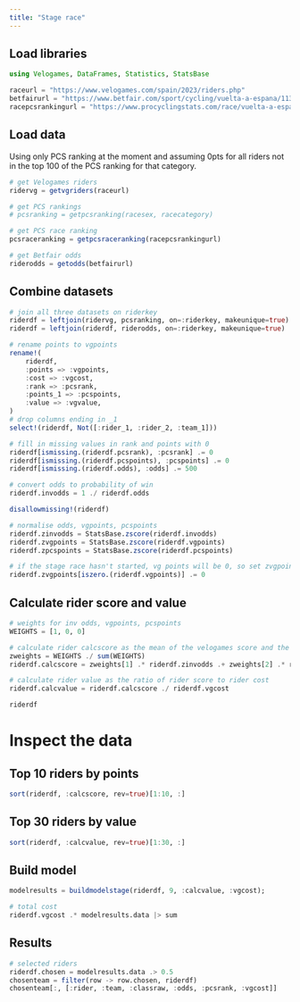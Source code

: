 ```yaml
---
title: "Stage race"
---
```


## Load libraries

```julia
using Velogames, DataFrames, Statistics, StatsBase

raceurl = "https://www.velogames.com/spain/2023/riders.php"
betfairurl = "https://www.betfair.com/sport/cycling/vuelta-a-espana/11338652/winner/924.370900945"
racepcsrankingurl = "https://www.procyclingstats.com/race/vuelta-a-espana/2023/startlist/startlist-quality"
```

## Load data

Using only PCS ranking at the moment and assuming 0pts for all riders not in the top 100 of the PCS ranking for that category.

```julia
# get Velogames riders
ridervg = getvgriders(raceurl)

# get PCS rankings
# pcsranking = getpcsranking(racesex, racecategory)

# get PCS race ranking
pcsraceranking = getpcsraceranking(racepcsrankingurl)

# get Betfair odds
riderodds = getodds(betfairurl)
```

## Combine datasets

```julia
# join all three datasets on riderkey
riderdf = leftjoin(ridervg, pcsranking, on=:riderkey, makeunique=true)
riderdf = leftjoin(riderdf, riderodds, on=:riderkey, makeunique=true)

# rename points to vgpoints
rename!(
    riderdf,
    :points => :vgpoints,
    :cost => :vgcost,
    :rank => :pcsrank,
    :points_1 => :pcspoints,
    :value => :vgvalue,
)
# drop columns ending in _1
select!(riderdf, Not([:rider_1, :rider_2, :team_1]))

# fill in missing values in rank and points with 0
riderdf[ismissing.(riderdf.pcsrank), :pcsrank] .= 0
riderdf[ismissing.(riderdf.pcspoints), :pcspoints] .= 0
riderdf[ismissing.(riderdf.odds), :odds] .= 500

# convert odds to probability of win
riderdf.invodds = 1 ./ riderdf.odds

disallowmissing!(riderdf)

# normalise odds, vgpoints, pcspoints
riderdf.zinvodds = StatsBase.zscore(riderdf.invodds)
riderdf.zvgpoints = StatsBase.zscore(riderdf.vgpoints)
riderdf.zpcspoints = StatsBase.zscore(riderdf.pcspoints)

# if the stage race hasn't started, vg points will be 0, so set zvgpoints to 0
riderdf.zvgpoints[iszero.(riderdf.vgpoints)] .= 0
```

## Calculate rider score and value

```julia
# weights for inv odds, vgpoints, pcspoints
WEIGHTS = [1, 0, 0]

# calculate rider calcscore as the mean of the velogames score and the PCS score
zweights = WEIGHTS ./ sum(WEIGHTS)
riderdf.calcscore = zweights[1] .* riderdf.zinvodds .+ zweights[2] .* riderdf.zvgpoints .+ zweights[3] .* riderdf.zpcspoints

# calculate rider value as the ratio of rider score to rider cost
riderdf.calcvalue = riderdf.calcscore ./ riderdf.vgcost

riderdf
```

# Inspect the data

## Top 10 riders by points

```julia
sort(riderdf, :calcscore, rev=true)[1:10, :]
```

## Top 30 riders by value

```julia
sort(riderdf, :calcvalue, rev=true)[1:30, :]
```


## Build model

```julia
modelresults = buildmodelstage(riderdf, 9, :calcvalue, :vgcost);
```

```julia
# total cost
riderdf.vgcost .* modelresults.data |> sum
```

## Results

```julia
# selected riders
riderdf.chosen = modelresults.data .> 0.5
chosenteam = filter(row -> row.chosen, riderdf)
chosenteam[:, [:rider, :team, :classraw, :odds, :pcsrank, :vgcost]]
```

